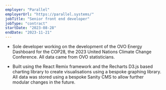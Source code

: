 ```yaml
---
employer: "Parallel"
employerUrl: "https://parallel.systems/"
jobTitle: "Senior front end developer"
jobType: "contract"
startDate: "2023-08-28"
endDate: "2023-11-21"
---
```



- Sole developer working on the development of the <InternalLink href="ovo-energy-dashboard">OVO Energy Dashboard</InternalLink> for the COP28, the 2023 United Nations Climate Change Conference. All data came from OVO statisticians.

- Built using the React Remix framework and the Recharts D3.js based charting library to create visualisations using a bespoke graphing library. All data was stored using a bespoke Sanity CMS to allow further modular changes in the future.
